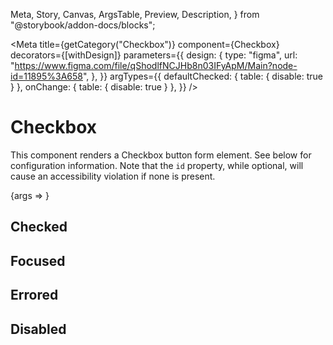   Meta,
  Story,
  Canvas,
  ArgsTable,
  Preview,
  Description,
} from "@storybook/addon-docs/blocks";


<Meta
  title={getCategory("Checkbox")}
  component={Checkbox}
  decorators={[withDesign]}
  parameters={{
    design: {
      type: "figma",
      url:
        "https://www.figma.com/file/qShodlfNCJHb8n03IFyApM/Main?node-id=11895%3A658",
    },
  }}
  argTypes={{
    defaultChecked: { table: { disable: true } },
    onChange: { table: { disable: true } },
  }}
/>

# Checkbox

<Description of={Checkbox} />

This component renders a Checkbox button form element. See below for configuration information. Note that the `id` property, while optional, will
cause an accessibility violation if none is present.

<Preview withToolbar>
  <Story
    name="Checkbox"
    args={{
      labelText: "Test Label",
      showLabel: true,
      id: "test_id",
    }}
  >
    {args => <Checkbox {...args} />}
  </Story>
</Preview>

<ArgsTable story="Checkbox" />

## Checked

<Canvas>
  <Checkbox
    checked
    showLabel={true}
    onChange={onChangeDefault}
    labelText="I am checked"
  ></Checkbox>
</Canvas>

## Focused

<Canvas>
  <Checkbox
    name="testFocus"
    labelText="Click or tab to the Radio to see its focus state"
    showLabel={true}
  ></Checkbox>
</Canvas>

## Errored

<Canvas>
  <Checkbox
    errored
    showLabel={true}
    labelText="I am in an error state"
  ></Checkbox>
</Canvas>

## Disabled

<Canvas>
  <Checkbox disabled showLabel={true} labelText="I am disabled"></Checkbox>
</Canvas>
